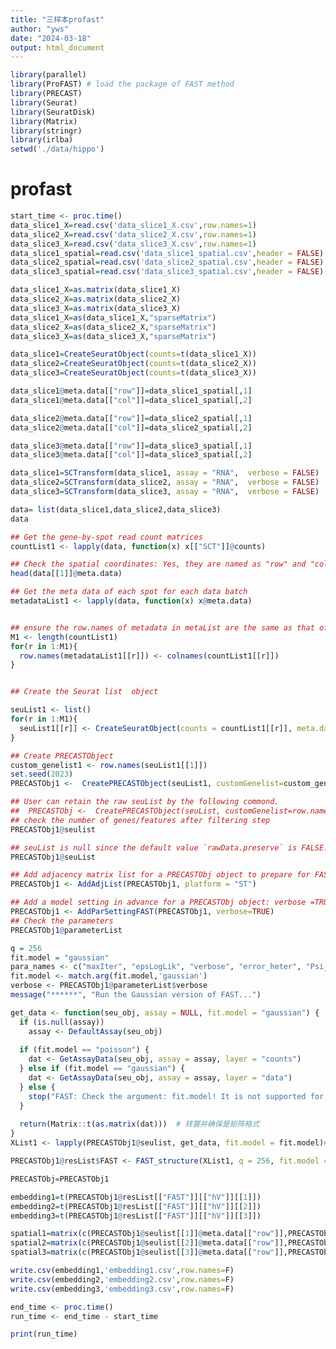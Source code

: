 ```yaml
---
title: "三样本profast"
author: "yws"
date: "2024-03-18"
output: html_document
---
```



```r
library(parallel)
library(ProFAST) # load the package of FAST method
library(PRECAST)
library(Seurat)
library(SeuratDisk)
library(Matrix)
library(stringr)
library(irlba)
setwd('./data/hippo')
```

# profast
```r
start_time <- proc.time()
data_slice1_X=read.csv('data_slice1_X.csv',row.names=1)
data_slice2_X=read.csv('data_slice2_X.csv',row.names=1)
data_slice3_X=read.csv('data_slice3_X.csv',row.names=1)
data_slice1_spatial=read.csv('data_slice1_spatial.csv',header = FALSE)
data_slice2_spatial=read.csv('data_slice2_spatial.csv',header = FALSE)
data_slice3_spatial=read.csv('data_slice3_spatial.csv',header = FALSE)
```

```r
data_slice1_X=as.matrix(data_slice1_X)
data_slice2_X=as.matrix(data_slice2_X)
data_slice3_X=as.matrix(data_slice3_X)
data_slice1_X=as(data_slice1_X,"sparseMatrix")
data_slice2_X=as(data_slice2_X,"sparseMatrix")
data_slice3_X=as(data_slice3_X,"sparseMatrix")
```

```r
data_slice1=CreateSeuratObject(counts=t(data_slice1_X))
data_slice2=CreateSeuratObject(counts=t(data_slice2_X))
data_slice3=CreateSeuratObject(counts=t(data_slice3_X))
```


```r
data_slice1@meta.data[["row"]]=data_slice1_spatial[,1]
data_slice1@meta.data[["col"]]=data_slice1_spatial[,2]

data_slice2@meta.data[["row"]]=data_slice2_spatial[,1]
data_slice2@meta.data[["col"]]=data_slice2_spatial[,2]

data_slice3@meta.data[["row"]]=data_slice3_spatial[,1]
data_slice3@meta.data[["col"]]=data_slice3_spatial[,2]
```

```r
data_slice1=SCTransform(data_slice1, assay = "RNA",  verbose = FALSE) 
data_slice2=SCTransform(data_slice2, assay = "RNA",  verbose = FALSE)
data_slice3=SCTransform(data_slice3, assay = "RNA",  verbose = FALSE)
```


```r
data= list(data_slice1,data_slice2,data_slice3)
data
```

```r
## Get the gene-by-spot read count matrices
countList1 <- lapply(data, function(x) x[["SCT"]]@counts)

## Check the spatial coordinates: Yes, they are named as "row" and "col"!
head(data[[1]]@meta.data)

## Get the meta data of each spot for each data batch
metadataList1 <- lapply(data, function(x) x@meta.data)


## ensure the row.names of metadata in metaList are the same as that of colnames count matrix in countList
M1 <- length(countList1)
for(r in 1:M1){
  row.names(metadataList1[[r]]) <- colnames(countList1[[r]])
}


## Create the Seurat list  object

seuList1 <- list()
for(r in 1:M1){
  seuList1[[r]] <- CreateSeuratObject(counts = countList1[[r]], meta.data=metadataList1[[r]], project = "FASTdata")
}
```

```r

## Create PRECASTObject
custom_genelist1 <- row.names(seuList1[[1]])
set.seed(2023)
PRECASTObj1 <-  CreatePRECASTObject(seuList1, customGenelist=custom_genelist1,premin.spots =0,premin.features=0,postmin.spots=0,postmin.features=0)

## User can retain the raw seuList by the following commond.
##  PRECASTObj <-  CreatePRECASTObject(seuList, customGenelist=row.names(seuList[[1]]), rawData.preserve = TRUE)
## check the number of genes/features after filtering step
PRECASTObj1@seulist
```

```r

## seuList is null since the default value `rawData.preserve` is FALSE.
PRECASTObj1@seuList

## Add adjacency matrix list for a PRECASTObj object to prepare for FAST model fitting.
PRECASTObj1 <- AddAdjList(PRECASTObj1, platform = "ST")

## Add a model setting in advance for a PRECASTObj object: verbose =TRUE helps outputing the information in the algorithm; 
PRECASTObj1 <- AddParSettingFAST(PRECASTObj1, verbose=TRUE)
## Check the parameters
PRECASTObj1@parameterList
```

```r
q = 256
fit.model = "gaussian"
para_names <- c("maxIter", "epsLogLik", "verbose", "error_heter", "Psi_diag", "seed")
fit.model <- match.arg(fit.model,'gaussian')
verbose <- PRECASTObj1@parameterList$verbose
message("******", "Run the Gaussian version of FAST...")

get_data <- function(seu_obj, assay = NULL, fit.model = "gaussian") {
  if (is.null(assay)) 
    assay <- DefaultAssay(seu_obj)
  
  if (fit.model == "poisson") {
    dat <- GetAssayData(seu_obj, assay = assay, layer = "counts")
  } else if (fit.model == "gaussian") {
    dat <- GetAssayData(seu_obj, assay = assay, layer = "data")
  } else {
    stop("FAST: Check the argument: fit.model! It is not supported for this fit.model!")
  }
  
  return(Matrix::t(as.matrix(dat)))  # 转置并确保是矩阵格式
}
XList1 <- lapply(PRECASTObj1@seulist, get_data, fit.model = fit.model)#报错

PRECASTObj1@resList$FAST <- FAST_structure(XList1, q = 256, fit.model = fit.model, AdjList = PRECASTObj1@AdjList, parameterList = PRECASTObj1@parameterList)
```

```r
PRECASTObj=PRECASTObj1
```

```r
embedding1=t(PRECASTObj1@resList[["FAST"]][["hV"]][[1]])
embedding2=t(PRECASTObj1@resList[["FAST"]][["hV"]][[2]])
embedding3=t(PRECASTObj1@resList[["FAST"]][["hV"]][[3]])
```

```r
spatial1=matrix(c(PRECASTObj1@seulist[[1]]@meta.data[["row"]],PRECASTObj1@seulist[[1]]@meta.data[["col"]]),ncol=2)
spatial2=matrix(c(PRECASTObj1@seulist[[2]]@meta.data[["row"]],PRECASTObj1@seulist[[2]]@meta.data[["col"]]),ncol=2)
spatial3=matrix(c(PRECASTObj1@seulist[[3]]@meta.data[["row"]],PRECASTObj1@seulist[[3]]@meta.data[["col"]]),ncol=2)
```


```r
write.csv(embedding1,'embedding1.csv',row.names=F)
write.csv(embedding2,'embedding2.csv',row.names=F)
write.csv(embedding3,'embedding3.csv',row.names=F)
```

```r
end_time <- proc.time()
run_time <- end_time - start_time

print(run_time)
```

